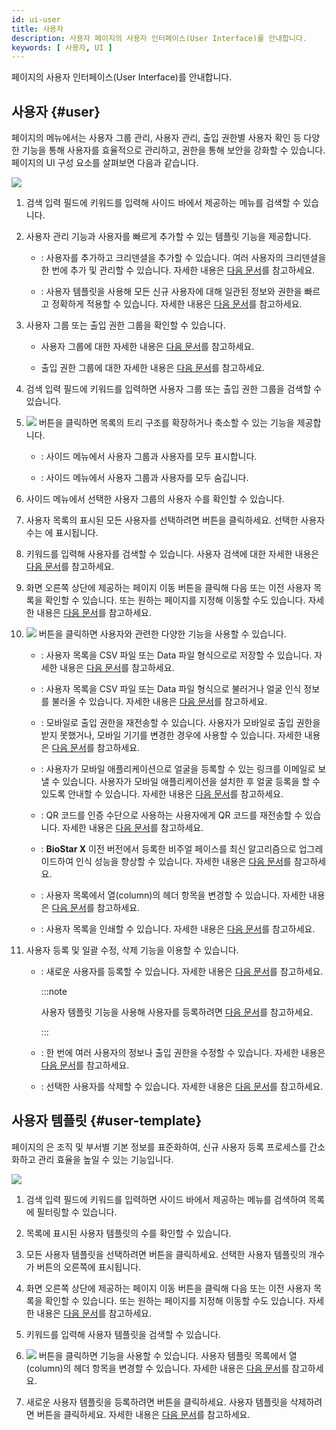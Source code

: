 ```yaml
---
id: ui-user
title: 사용자
description: 사용자 페이지의 사용자 인터페이스(User Interface)를 안내합니다.
keywords: [ 사용자, UI ]
---
```


<Cmd sid='shell.header.user' /> 페이지의 사용자 인터페이스(User Interface)를 안내합니다.

## 사용자 {#user}

<Cmd sid='shell.header.user' /> 페이지의 <Cmd sid='team.sidebar.user' /> 메뉴에서는 사용자 그룹 관리, 사용자 관리, 출입 권한별 사용자 확인 등 다양한 기능을 통해 사용자를 효율적으로 관리하고, 권한을 통해 보안을 강화할 수 있습니다. <Cmd sid='shell.header.user' /> 페이지의 UI 구성 요소를 살펴보면 다음과 같습니다.

<Image src='/img/biostarx-ui-user.png' className='none' />

<Calloutlists>

1. 검색 입력 필드에 키워드를 입력해 사이드 바에서 제공하는 메뉴를 검색할 수 있습니다.

1. 사용자 관리 기능과 사용자를 빠르게 추가할 수 있는 템플릿 기능을 제공합니다.

    * <Cmd sid='team.sidebar.user' />: 사용자를 추가하고 크리덴셜을 추가할 수 있습니다. 여러 사용자의 크리덴셜을 한 번에 추가 및 관리할 수 있습니다. 자세한 내용은 [다음 문서](how-to-guide-user)를 참고하세요.

    * <Cmd sid='team.sidebar.template' />: 사용자 템플릿을 사용해 모든 신규 사용자에 대해 일관된 정보와 권한을 빠르고 정확하게 적용할 수 있습니다. 자세한 내용은 [다음 문서](user-template)를 참고하세요.

1. 사용자 그룹 또는 출입 권한 그룹을 확인할 수 있습니다.

    * 사용자 그룹에 대한 자세한 내용은 [다음 문서](user-group-manage)를 참고하세요.

    * 출입 권한 그룹에 대한 자세한 내용은 [다음 문서](view-user-by-access)를 참고하세요.

1. 검색 입력 필드에 키워드를 입력하면 사용자 그룹 또는 출입 권한 그룹을 검색할 수 있습니다.

1. <Image src='/img/menus/ico-more-black.svg' ico alone /> 버튼을 클릭하면 목록의 트리 구조를 확장하거나 축소할 수 있는 기능을 제공합니다.

    * <Cmd sid='team.expandAll' />: 사이드 메뉴에서 사용자 그룹과 사용자를 모두 표시합니다.

    * <Cmd sid='team.collapseAll' />: 사이드 메뉴에서 사용자 그룹과 사용자를 모두 숨깁니다.

1. 사이드 메뉴에서 선택한 사용자 그룹의 사용자 수를 확인할 수 있습니다.

1. 사용자 목록의 표시된 모든 사용자를 선택하려면 <Cmd sid='common.selectAll' /> 버튼을 클릭하세요. 선택한 사용자 수는 <Cmd sid='team.user.selected' />에 표시됩니다.

1. 키워드를 입력해 사용자를 검색할 수 있습니다. 사용자 검색에 대한 자세한 내용은 [다음 문서](view-users#user-search)를 참고하세요.

1. 화면 오른쪽 상단에 제공하는 페이지 이동 버튼을 클릭해 다음 또는 이전 사용자 목록을 확인할 수 있습니다. 또는 원하는 페이지를 지정해 이동할 수도 있습니다. 자세한 내용은 [다음 문서](view-users#select-view-options)를 참고하세요.

1. <Image src='/img/menus/ico-more-white.svg' ico alone /> 버튼을 클릭하면 사용자와 관련한 다양한 기능을 사용할 수 있습니다.

    * <Cmd sid='team.menu.export.title' />: 사용자 목록을 CSV 파일 또는 Data 파일 형식으로로 저장할 수 있습니다. 자세한 내용은 [다음 문서](#)를 참고하세요.

    * <Cmd sid='team.menu.import.title' />: 사용자 목록을 CSV 파일 또는 Data 파일 형식으로 불러거나 얼굴 인식 정보를 불러올 수 있습니다. 자세한 내용은 [다음 문서](#)를 참고하세요.

    * <Cmd sid='team.menu.resendMobileAccess' />: 모바일로 출입 권한을 재전송할 수 있습니다. 사용자가 모바일로 출입 권한을 받지 못했거나, 모바일 기기를 변경한 경우에 사용할 수 있습니다. 자세한 내용은 [다음 문서](#)를 참고하세요.

    * <Cmd sid='team.menu.sendFaceMobileEnrollLink' />: 사용자가 모바일 애플리케이션으로 얼굴을 등록할 수 있는 링크를 이메일로 보낼 수 있습니다. 사용자가 모바일 애플리케이션을 설치한 후 얼굴 등록을 할 수 있도록 안내할 수 있습니다. 자세한 내용은 [다음 문서](#)를 참고하세요.

    * <Cmd sid='team.menu.resendQR' />: QR 코드를 인증 수단으로 사용하는 사용자에게 QR 코드를 재전송할 수 있습니다. 자세한 내용은 [다음 문서](#)를 참고하세요.

    * <Cmd sid='team.menu.faceMigration' />: **BioStar X** 이전 버전에서 등록한 비주얼 페이스를 최신 알고리즘으로 업그레이드하여 인식 성능을 향상할 수 있습니다. 자세한 내용은 [다음 문서](migration-visual-face)를 참고하세요.

    * <Cmd sid='team.menu.columnLayout' />: 사용자 목록에서 열(column)의 헤더 항목을 변경할 수 있습니다. 자세한 내용은 [다음 문서](columnlayout)를 참고하세요.

    * <Cmd sid='team.menu.print' />: 사용자 목록을 인쇄할 수 있습니다. 자세한 내용은 [다음 문서](#)를 참고하세요.

1. 사용자 등록 및 일괄 수정, 삭제 기능을 이용할 수 있습니다.

    * <Cmd sid='team.user.newUser' />: 새로운 사용자를 등록할 수 있습니다. 자세한 내용은 [다음 문서](add-user)를 참고하세요.

      :::note

      사용자 템플릿 기능을 사용해 사용자를 등록하려면 [다음 문서](user-template)를 참고하세요.

      :::

    * <Cmd sid='common.batchEdit' />: 한 번에 여러 사용자의 정보나 출입 권한을 수정할 수 있습니다. 자세한 내용은 [다음 문서](edit-user#user-information-collective-modification)를 참고하세요.

    * <Cmd sid='common.delete' />: 선택한 사용자를 삭제할 수 있습니다. 자세한 내용은 [다음 문서](delete-user)를 참고하세요.

</Calloutlists>


## 사용자 템플릿 {#user-template}

<Cmd sid='shell.header.user' /> 페이지의 <Cmd sid='team.sidebar.template' />은 조직 및 부서별 기본 정보를 표준화하여, 신규 사용자 등록 프로세스를 간소화하고 관리 효율을 높일 수 있는 기능입니다.

<Image src='/img/biostarx-ui-user-template.png' className='none' />

<Calloutlists>

1. 검색 입력 필드에 키워드를 입력하면 사이드 바에서 제공하는 메뉴를 검색하여 목록에 필터링할 수 있습니다.

1. 목록에 표시된 사용자 템플릿의 수를 확인할 수 있습니다.

1. 모든 사용자 템플릿을 선택하려면 <Cmd sid='common.selectAll' /> 버튼을 클릭하세요. 선택한 사용자 템플릿의 개수가 버튼의 오른쪽에 표시됩니다.

1. 화면 오른쪽 상단에 제공하는 페이지 이동 버튼을 클릭해 다음 또는 이전 사용자 목록을 확인할 수 있습니다. 또는 원하는 페이지를 지정해 이동할 수도 있습니다. 자세한 내용은 [다음 문서](user-template#select-view-options)를 참고하세요.

1. 키워드를 입력해 사용자 템플릿을 검색할 수 있습니다.

1. <Image src='/img/menus/ico-more-white.svg' ico alone /> 버튼을 클릭하면 <Cmd sid='team.menu.columnLayout' /> 기능을 사용할 수 있습니다. 사용자 템플릿 목록에서 열(column)의 헤더 항목을 변경할 수 있습니다. 자세한 내용은 [다음 문서](columnlayout)를 참고하세요.

1. 새로운 사용자 템플릿을 등록하려면 <Cmd sid='team.user.dialog.newTemplate' /> 버튼을 클릭하세요. 사용자 템플릿을 삭제하려면 <Cmd sid='common.delete' /> 버튼을 클릭하세요. 자세한 내용은 [다음 문서](user-template)를 참고하세요.

</Calloutlists>